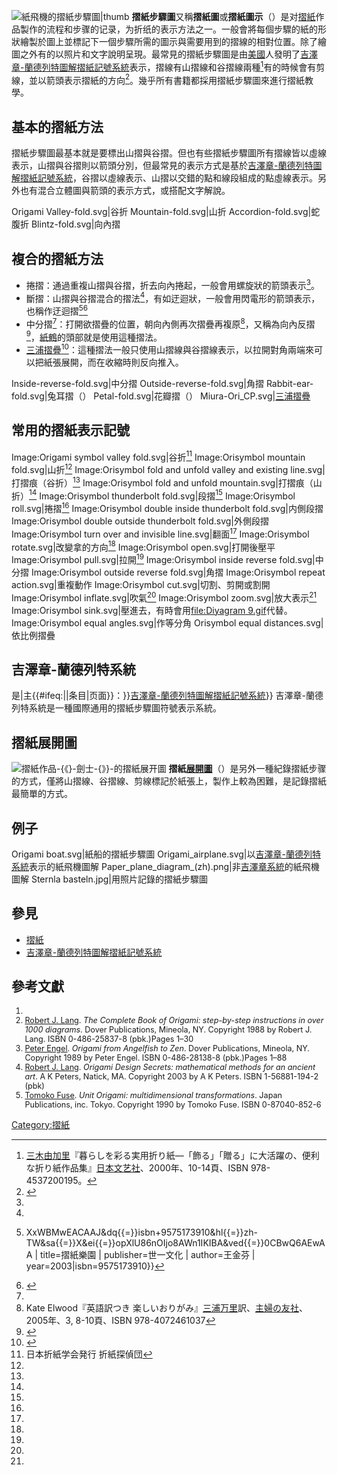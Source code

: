 [[File:Origami_airplane.svg|[[紙飛機]]的摺紙步驟圖|thumb]]
{{noteTA
|1=zh-hant:『;zh-hans:《;
|2=zh-hant:』;zh-hans:》;
}}
'''摺紙步驟圖'''又稱'''摺紙圖'''或'''摺紙圖示'''（{{lang-en|Origami diagram}}）是对[[摺紙|摺紙]]作品製作的流程和步骤的记录，为折纸的表示方法之一。一般會將每個步驟的紙的形狀繪製於圖上並標記下一個步驟所需的圖示與需要用到的摺線的相對位置。除了繪圖之外有的以照片和文字說明呈現。最常見的摺紙步驟圖是由[[美國|美國]]人{{link-en|山姆·蘭德列特|Sam Randlett}}發明了[[吉澤章-蘭德列特系統|吉澤章-蘭德列特圖解摺紙記號系統]]表示，摺線有山摺線和谷摺線兩種<ref name="978-4537200195">[[三木由加里|三木由加里]]『暮らしを彩る実用折り紙―「飾る」「贈る」に大活躍の、便利な折り紙作品集』[[日本文艺社|日本文艺社]]、2000年、10-14頁、ISBN 978-4537200195。</ref>有的時候會有剪線，並以箭頭表示摺紙的方向<ref>{{cite book |title=Origami from Anglefish to Zen |url=https://archive.org/details/origamifromangel00enge |author=Peter Engel |publisher=Dover |isbn=978-0486-28138-4 |year=1989 |page=[https://archive.org/details/origamifromangel00enge/page/n104 8]}}</ref>。幾乎所有書籍都採用摺紙步驟圖來進行摺紙教學。

== 基本的摺紙方法 ==
摺紙步驟圖最基本就是要標出山摺與谷摺。但也有些摺紙步驟圖所有摺線皆以虛線表示，山摺與谷摺則以箭頭分別，但最常見的表示方式是基於[[吉澤章-蘭德列特系統|吉澤章-蘭德列特圖解摺紙記號系統]]，谷摺以虛線表示、山摺以交錯的點和線段組成的點虛線表示。另外也有混合立體圖與箭頭的表示方式，或搭配文字解說。
<gallery>
Origami Valley-fold.svg|谷折
Mountain-fold.svg|山折
Accordion-fold.svg|蛇腹折
Blintz-fold.svg|向內摺
</gallery>

== 複合的摺紙方法 ==
*捲摺：通過重複山摺與谷摺，折去向內捲起，一般會用螺旋狀的箭頭表示<ref name="978-4537200195"/>。
*斷摺：山摺與谷摺混合的摺法<ref name="978-4537200195"/>，有如迂迴狀，一般會用閃電形的箭頭表示，也稱作迂迴摺<ref name="957-5173910">{{cite book | url=http://books.google.com.tw/books?id{{=}}XxWBMwEACAAJ&dq{{=}}isbn+9575173910&hl{{=}}zh-TW&sa{{=}}X&ei{{=}}opXlU86nOIjo8AWn1IKIBA&ved{{=}}0CBwQ6AEwAA | title=摺紙樂園 | publisher=世一文化 | author=王金芬 | year=2003|isbn=9575173910}}</ref><ref name="957-5173929">{{cite book | url=http://www.books.com.tw/products/0010065576 | title=快樂摺紙遊戲 | publisher=世一文化 | author=王金芬 | year=2003 | isbn=9575173929 | access-date=2014-08-09 | archive-date=2019-11-30 | archive-url=https://web.archive.org/web/20191130054555/https://www.books.com.tw/products/0010065576 | dead-url=no }}</ref>
*中分摺<ref name="957-5173910"/>：打開欲摺疊的位置，朝向內側再次摺疊再複原<ref name="978-4072461037">Kate Elwood『英語訳つき 楽しいおりがみ』[[三浦万里|三浦万里]]訳、[[主婦の友社|主婦の友社]]、2005年、3, 8-10頁、ISBN 978-4072461037</ref>，又稱為向內反摺<ref name="957-6080258">{{cite book | title=好玩的摺紙 | publisher=愛智 | year=1992|isbn=9576080258}}</ref>，[[紙鶴|紙鶴]]的頭部就是使用這種摺法。
*[[三浦摺疊|三浦摺疊]]<ref name="web">{{Cite web |url=http://web-japan.org/trends/cn/08_sci-tech/sci080303.html |title=飞向世界，日本的叠纸工学 |access-date=2014-08-09 |archive-date=2014-03-19 |archive-url=https://web.archive.org/web/20140319075750/http://web-japan.org/trends/cn/08_sci-tech/sci080303.html |dead-url=no }}</ref>：這種摺法一般只使用山摺線與谷摺線表示，以拉開對角兩端來可以把紙張展開，而在收縮時則反向推入。
<gallery>
Inside-reverse-fold.svg|中分摺
Outside-reverse-fold.svg|角摺
Rabbit-ear-fold.svg|兔耳摺（{{lang-ja|つまみ折り}}）
Petal-fold.svg|花瓣摺（{{lang-ja|花弁折り}}）
Miura-Ori_CP.svg|[[三浦摺疊|三浦摺疊]]
</gallery>

== 常用的摺紙表示記號 ==
<gallery caption="常用的摺紙表示記號" widths="250px" heights="75px" perrow="4">
Image:Origami symbol valley fold.svg|谷折<ref name="tantei">日本折紙学会発行 折紙探偵団</ref>
Image:Orisymbol mountain fold.svg|山折<ref name="tantei"/>
Image:Orisymbol fold and unfold valley and existing line.svg|打摺痕（谷折）<ref name="tantei"/>
Image:Orisymbol fold and unfold mountain.svg|打摺痕（山折）<ref name="tantei"/>
Image:Orisymbol thunderbolt fold.svg|段摺<ref name="tantei"/>
Image:Orisymbol roll.svg|捲摺<ref name="978-4537200195"/>
Image:Orisymbol double inside thunderbolt fold.svg|内側段摺
Image:Orisymbol double outside thunderbolt fold.svg|外側段摺
Image:Orisymbol turn over and invisible line.svg|翻面<ref name="tantei"/>
Image:Orisymbol rotate.svg|改變拿的方向<ref name="tantei"/>
Image:Orisymbol open.svg|打開後壓平
Image:Orisymbol pull.svg|拉開<ref name="tantei"/>
Image:Orisymbol inside reverse fold.svg|中分摺
Image:Orisymbol outside reverse fold.svg|角摺
Image:Orisymbol repeat action.svg|重複動作
Image:Orisymbol cut.svg|切割、剪開或割開
Image:Orisymbol inflate.svg|吹氣<ref name="tantei"/>
Image:Orisymbol zoom.svg|放大表示<ref name="tantei"/>
Image:Orisymbol sink.svg|壓進去，有時會用[[file:Diyagram_9.gif|file:Diyagram 9.gif]]代替。
Image:Orisymbol equal angles.svg|作等分角
Orisymbol equal distances.svg|依比例摺疊
</gallery>

== 吉澤章-蘭德列特系統 ==
{{Rellink|extraclasses= noprint relarticle mainarticle|{{#ifeq:{{SUBJECTSPACE}}|Category|此[[Wikipedia:分类|分类]]的主{{#ifeq:{{NAMESPACE:吉澤章-蘭德列特系統}}||条目|页面}}是|主{{#ifeq:{{NAMESPACE:吉澤章-蘭德列特系統}}||条目|页面}}：}}[[吉澤章-蘭德列特系統|吉澤章-蘭德列特圖解摺紙記號系統]]}}
吉澤章-蘭德列特系統是一種國際通用的摺紙步驟圖符號表示系統。
{{Gallery
| title  = 吉澤章-蘭德列特摺紙符號
| width  = 500
| height = 150
| lines  = 1
|File:Origami symbol valley fold.svg|alt1=Dashed line shows fold line. Curved arrow with solid arrowhead shows direction of fold. Example shows upper left corner of square paper raised and then brought down on middle of square to form a 45 degree valley fold across upper left corner of paper|向前摺（谷摺）
|File:Orisymbol mountain fold.svg|alt2=Dash-dot line along fold. Curved arrow with open arrowhead for direction of fold. Example shows lower right corner of square paper swung underneath and past upper left corner to form a 45 degree mountain fold across upper left corner.|向後摺（山摺）
|File:Orisymbol fold and unfold valley and existing line.svg|alt3=Dashed line shows fold line. Curved arrow with a solid arrowhead and a body with an acute angle so the arrow appears bent in the middle. Alternate arrow has a single curved line with a solid arrowhead on one end and an open arrowhead at the other end replaces the acute angle and returning half of the arrow. Example showing a paper with the right edge lifted, brought to touch the left edge, creased in the middle, and then unfolded.|打摺痕
|File:Orisymbol turn over and invisible line.svg|翻到背面
}}

== 摺紙展開圖 ==
[[File:Crease_pattern_swordsman.svg|摺紙作品-{《}-劍士-{》}-的摺紙展开圖]]
'''摺紙[[展開圖|展開圖]]'''（{{lang-en|Crease pattern}}）是另外一種紀錄摺紙步骤的方式，僅將山摺線、谷摺線、剪線標記於紙張上，製作上較為困難，是記錄摺紙最簡單的方式。

== 例子 ==
<gallery>
Origami boat.svg|紙船的摺紙步驟圖
Origami_airplane.svg|以[[吉澤章-蘭德列特系統|吉澤章-蘭德列特系統]]表示的紙飛機圖解
Paper_plane_diagram_(zh).png|非[[吉澤章-蘭德列特系統|吉澤章系統]]的紙飛機圖解
Sternla basteln.jpg|用照片記錄的摺紙步驟圖
</gallery>

== 參見 ==
{{Commons category|Origami diagram}}
*[[摺紙|摺紙]]
*[[吉澤章-蘭德列特系統|吉澤章-蘭德列特圖解摺紙記號系統]]
== 參考文獻 ==
<div class="references-small" style="font-size: 90%;" style="-moz-column-count:2; column-count:2};">
#{{cite web |title=The Origin of Origami Symbols |url=http://www.britishorigami.info/academic/lister/origin_of_symbols.php |author=David Lister |authorlink=David Lister (origami historian) |publisher=British Origami Society |access-date=2014-07-01 |archive-date=2020-11-13 |archive-url=https://web.archive.org/web/20201113131533/http://www.britishorigami.info/academic/lister/origin_of_symbols.php |dead-url=yes }}
#[[Robert_J._Lang|Robert J. Lang]]. ''The Complete Book of Origami: step-by-step instructions in over 1000 diagrams''. Dover Publications, Mineola, NY. Copyright 1988 by Robert J. Lang. ISBN 0-486-25837-8 (pbk.)Pages 1–30 
#[[Peter_Engel|Peter Engel]]. ''Origami from Angelfish to Zen''. Dover Publications, Mineola, NY. Copyright 1989 by Peter Engel. ISBN 0-486-28138-8 (pbk.)Pages 1–88
#[[Robert_J._Lang|Robert J. Lang]]. ''Origami Design Secrets: mathematical methods for an ancient art''.  A K Peters, Natick, MA.  Copyright 2003 by A K Peters.  ISBN 1-56881-194-2 (pbk)
#[[Tomoko_Fuse|Tomoko Fuse]]. ''Unit Origami: multidimensional transformations''. Japan Publications, inc. Tokyo. Copyright 1990 by Tomoko Fuse. ISBN 0-87040-852-6
<references/></div>

{{摺紙}}

[[Category:摺紙|Category:摺紙]]